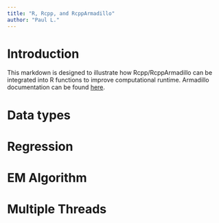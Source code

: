 ```yaml
---
title: "R, Rcpp, and RcppArmadillo"
author: "Paul L."
---
```


# Introduction

This markdown is designed to illustrate how Rcpp/RcppArmadillo can be integrated into R functions to improve computational runtime. Armadillo documentation can be found [here](http://arma.sourceforge.net/docs.html "blah").

# Data types
# Regression

#

# EM Algorithm

# Multiple Threads


